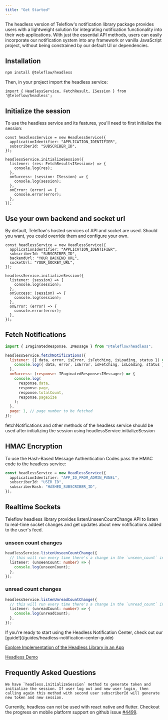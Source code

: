 ```yaml
---
title: "Get Started"
---
```


The headless version of Teleflow's notification library package provides users with a lightweight solution for integrating notification functionality into their web applications. With just the essential API methods, users can easily incorporate our notification system into any framework or vanilla JavaScript project, without being constrained by our default UI or dependencies.

## Installation

```bash
npm install @teleflow/headless
```

Then, in your project import the headless service:

```
import { HeadlessService, FetchResult, ISession } from '@teleflow/headless';
```

## Initialize the session

To use the headless service and its features, you'll need to first initialize the session:

```tsx
const headlessService = new HeadlessService({
  applicationIdentifier: "APPLICATION_IDENTIFIER",
  subscriberId: "SUBSCRIBER_ID",
});

headlessService.initializeSession({
  listener: (res: FetchResult<ISession>) => {
    console.log(res);
  },
  onSuccess: (session: ISession) => {
    console.log(session);
  },
  onError: (error) => {
    console.error(error);
  },
});
```

## Use your own backend and socket url

By default, Teleflow's hosted services of API and socket are used. Should you want, you could override them and configure your own.

```tsx
const headlessService = new HeadlessService({
  applicationIdentifier: "APPLICATION_IDENTIFIER",
  subscriberId: "SUBSCRIBER_ID",
  backendUrl: "YOUR_BACKEND_URL",
  socketUrl: "YOUR_SOCKET_URL",
});

headlessService.initializeSession({
  listener: (session) => {
    console.log(session);
  },
  onSuccess: (session) => {
    console.log(session);
  },
  onError: (error) => {
    console.error(error);
  },
});
```

## Fetch Notifications

```jsx
import { IPaginatedResponse, IMessage } from "@teleflow/headless";

headlessService.fetchNotifications({
  listener: ({ data, error, isError, isFetching, isLoading, status }) => {
    console.log({ data, error, isError, isFetching, isLoading, status });
  },
  onSuccess: (response: IPaginatedResponse<IMessage>) => {
    console.log(
      response.data,
      response.page,
      response.totalCount,
      response.pageSize
    );
  },
  page: 1, // page number to be fetched
});
```

<Note>fetchNotifications and other methods of the headless service should be used after initializing the session using headlessService.initializeSession</Note>

## HMAC Encryption

To use the Hash-Based Message Authentication Codes pass the HMAC code to the headless service:

```typescript
const headlessService = new HeadlessService({
  applicationIdentifier: "APP_ID_FROM_ADMIN_PANEL",
  subscriberId: "USER_ID",
  subscriberHash: "HASHED_SUBSCRIBER_ID",
});
```

## Realtime Sockets

Teleflow headless library provides listenUnseenCountChange API to listen to real-time socket changes and get updates about new notifications added to the user's feed.

### unseen count changes

```typescript
headlessService.listenUnseenCountChange({
  // this will run every time there's a change in the `unseen_count` in real-time
  listener: (unseenCount: number) => {
    console.log(unseenCount);
  },
});
```

### unread count changes

```typescript
headlessService.listenUnreadCountChange({
  // this will run every time there's a change in the `unread_count` in real-time
  listener: (unreadCount: number) => {
    console.log(unreadCount);
  },
});
```

<Tip>
If you're ready to start using the Headless Notification Center, check out our [guide!](/guides/headless-notification-center-guide)
</Tip>

[Explore Implementation of the Headless Library in an App](https://github.com/khulnasoft/teleflow-headless-demo-app)

[Headless Demo](https://headlessdemo.vercel.app)

## Frequently Asked Questions

<AccordionGroup>
  <Accordion title="How to use headless library for multiple users? ">

    We have `headless.initializeSession` method to generate token and initialize the session. If user log out and new user login, then calling again this method with second user subscriberId will generate new token and new session.
  </Accordion>

  <Accordion title="Can headless be used with mobile based platforms like flutter and react native?">

  Currently, headless can not be used with react native and flutter. Checkout the progress on mobile platform support on github issue [#4499](https://github.com/khulnasoft/teleflow/issues/4499).
    
  </Accordion>
</AccordionGroup>
